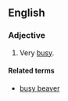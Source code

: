 ==English==

===Adjective===
{{head|en|adjective|head=[[as]] [[busy]] [[as]] [[a]] [[beaver]]}}

# {{label|en|simile}} Very [[busy]].

====Related terms====
* [[busy beaver]]